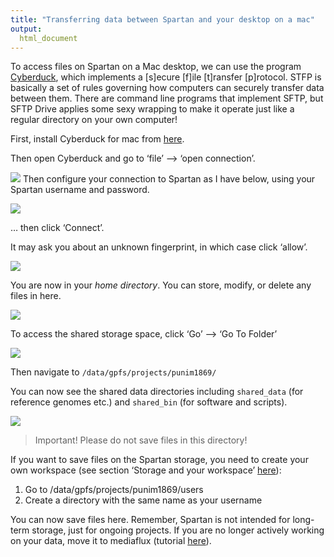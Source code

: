 ---
title: "Transferring data between Spartan and your desktop on a mac"
output:
  html_document
---

To access files on Spartan on a Mac desktop, we can use the program [Cyberduck](https://cyberduck.io/download/), which implements a [s]ecure [f]ile [t]ransfer [p]rotocol. STFP is basically a set of rules governing how computers can securely transfer data between them. There are command line programs that implement SFTP, but SFTP Drive applies some sexy wrapping to make it operate just like a regular directory on your own computer!

First, install Cyberduck for mac from [here](https://cyberduck.io/download/).

Then open Cyberduck and go to 'file' --> 'open connection'.

![](images/cd1.png)
Then configure your connection to Spartan as I have below, using your Spartan username and password.

![](images/cd2.png)

... then click 'Connect'.

It may ask you about an unknown fingerprint, in which case click 'allow'.

![](images/cd3.png)

You are now in your *home directory*. You can store, modify, or delete any files in here.

![](images/cd4.png)

To access the shared storage space, click 'Go' --> 'Go To Folder'

![](images/cd5.png)

Then navigate to `/data/gpfs/projects/punim1869/`

You can now see the shared data directories including `shared_data` (for reference genomes etc.) and `shared_bin` (for software and scripts).

![](images/cd6.png)

> Important! Please do not save files in this directory!

If you want to save files on the Spartan storage, you need to create your own workspace (see section 'Storage and your workspace' [here](./getting_started.html)):

1) Go to /data/gpfs/projects/punim1869/users
2) Create a directory with the same name as your username

You can now save files here. Remember, Spartan is not intended for long-term storage, just for ongoing projects. If you are no longer actively working on your data, move it to mediaflux (tutorial [here](./tutorial_mediaflux.html)).